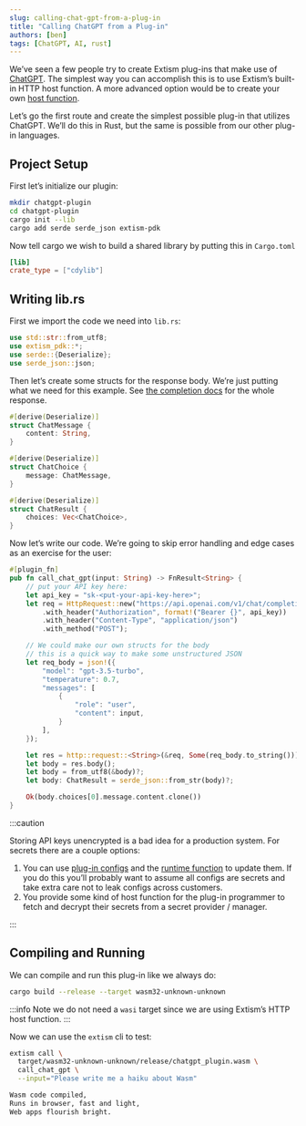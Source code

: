 ```yaml
---
slug: calling-chat-gpt-from-a-plug-in
title: "Calling ChatGPT from a Plug-in"
authors: [ben]
tags: [ChatGPT, AI, rust]
---
```


We’ve seen a few people try to create Extism plug-ins that make use of [ChatGPT](https://openai.com/blog/chatgpt). The simplest way you can accomplish this is to use Extism’s built-in HTTP host function. A more advanced option would be to create your own [host function](https://extism.org/docs/concepts/host-functions). 

Let’s go the first route and create the simplest possible plug-in that utilizes ChatGPT. We’ll do this in Rust, but the same is possible from our other plug-in languages.

## Project Setup

First let’s initialize our plugin:

```bash
mkdir chatgpt-plugin
cd chatgpt-plugin
cargo init --lib
cargo add serde serde_json extism-pdk
```

Now tell cargo we wish to build a shared library by putting this in `Cargo.toml`

```toml
[lib]
crate_type = ["cdylib"]
```

## Writing lib.rs

First we import the code we need into `lib.rs`:

```rust
use std::str::from_utf8;
use extism_pdk::*;
use serde::{Deserialize};
use serde_json::json;
```

Then let’s create some structs for the response body. We’re just putting what we need for this example. See [the completion docs](https://platform.openai.com/docs/guides/chat/response-format) for the whole response.

```rust
#[derive(Deserialize)]
struct ChatMessage {
    content: String,
}

#[derive(Deserialize)]
struct ChatChoice {
    message: ChatMessage,
}

#[derive(Deserialize)]
struct ChatResult {
    choices: Vec<ChatChoice>,
}
```

Now let’s write our code. We’re going to skip error handling and edge cases as an exercise for the user:

```rust
#[plugin_fn]
pub fn call_chat_gpt(input: String) -> FnResult<String> {
    // put your API key here:
    let api_key = "sk-<put-your-api-key-here>";
    let req = HttpRequest::new("https://api.openai.com/v1/chat/completions")
        .with_header("Authorization", format!("Bearer {}", api_key))
        .with_header("Content-Type", "application/json")
        .with_method("POST");

    // We could make our own structs for the body
    // this is a quick way to make some unstructured JSON
    let req_body = json!({
        "model": "gpt-3.5-turbo",
        "temperature": 0.7,
        "messages": [
            {
                "role": "user",
                "content": input,
            }
        ],
    });

    let res = http::request::<String>(&req, Some(req_body.to_string()))?;
    let body = res.body();
    let body = from_utf8(&body)?;
    let body: ChatResult = serde_json::from_str(body)?;

    Ok(body.choices[0].message.content.clone())
}
```

:::caution

Storing API keys unencrypted is a bad idea for a production system. For secrets there are a couple options:
 1. You can use [plug-in configs](https://extism.org/docs/concepts/configuration) and the [runtime function](https://extism.org/docs/concepts/configuration) to update them. If you do this you’ll probably want to assume all configs are secrets and take extra care not to leak configs across customers.
 2. You provide some kind of host function for the plug-in programmer to fetch and decrypt their secrets from a secret provider / manager.

:::

## Compiling and Running

We can compile and run this plug-in like we always do:

```bash
cargo build --release --target wasm32-unknown-unknown
```
:::info
Note we do not need a `wasi` target since we are using Extism’s HTTP host function.
:::

Now we can use the `extism` cli to test:

```bash
extism call \
  target/wasm32-unknown-unknown/release/chatgpt_plugin.wasm \
  call_chat_gpt \
  --input="Please write me a haiku about Wasm"

Wasm code compiled,
Runs in browser, fast and light,
Web apps flourish bright.
```
